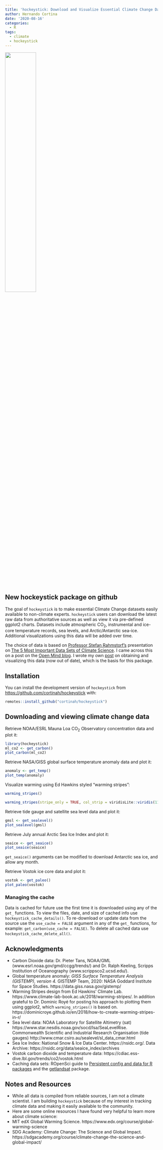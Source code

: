 ```yaml
---
title: 'hockeystick: Download and Visualize Essential Climate Change Data'
author: Hernando Cortina
date: '2020-08-16'
categories:
  - R
tags:
  - climate
  - hockeystick
---
```


![ ](/post/2020-08-16-hockeystick_files/logo.png){width=45%}

## New hockeystick package on github
The goal of `hockeystick` is to make essential Climate Change datasets easily available to non-climate experts. `hockeystick` users can download the latest raw data from authoritative sources as well as view it via pre-defined ggplot2 charts. Datasets include atmospheric CO<sub>2</sub>, instrumental and ice-core temperature records, sea levels, and Arctic/Antarctic sea-ice. Additional visualizations using this data will be added over time.

The choice of data is based on [Professor Stefan Rahmstorf's ](http://www.pik-pot![](/post/2020-08-16-hockeystick_files/logo.png)sdam.de/~stefan/) presentation on [The 5 Most Important Data Sets of Climate Science](http://www.pik-potsdam.de/~stefan/5datasets_rahmstorf.pdf). I came across this on a post on the [Open Mind blog](https://tamino.wordpress.com/2018/11/01/the-5-most-important-data-sets-of-climate-science/). I wrote my own [post](http://rethinking.rbind.io/2018/11/16/the-top-five-climate-charts-using-ggplot2/) on obtaining and visualizing this data (now out of date), which is the basis for this package.

## Installation

You can install the development version of `hockeystick` from [https://github.com/cortinah/hockeystick](https://github.com/cortinah/hockeystick) with:

``` r
remotes::install_github("cortinah/hockeystick")
```

## Downloading and viewing climate change data

Retrieve NOAA/ESRL Mauna Loa CO<sub>2</sub> Observatory concentration data and plot it:

```r
library(hockeystick)
ml_co2 <- get_carbon()
plot_carbon(ml_co2)
```

Retrieve NASA/GISS global surface temperature anomaly data and plot it:

```r
anomaly <- get_temp()
plot_temp(anomaly)
```

Visualize warming using Ed Hawkins styled "warming stripes":
```r
warming_stripes()
```
```r
warming_stripes(stripe_only = TRUE, col_strip = viridisLite::viridis(11))
```

Retrieve tide gauge and satellite sea level data and plot it:

```r
gmsl <- get_sealevel()
plot_sealevel(gmsl)
```

Retrieve July annual Arctic Sea Ice Index and plot it:

```r
seaice <- get_seaice()
plot_seaice(seaice)
```

`get_seaice()` arguments can be modified to download Antarctic sea ice, and allow any month.

Retrieve Vostok ice core data and plot it:

```r
vostok <- get_paleo()
plot_paleo(vostok)
```

### Managing the cache
Data is cached for future use the first time it is downloaded using any of the `get_` functions. To view the files, date, and size of cached info use `hockeystick_cache_details()`.  To re-download or update data from the source use the `use_cache = FALSE` argument in any of the `get_` functions, for example: `get_carbon(use_cache = FALSE)`.  To delete all cached data use `hockeystick_cache_delete_all()`.

## Acknowledgments
- Carbon Dioxide data: Dr. Pieter Tans, NOAA/GML (www.esrl.noaa.gov/gmd/ccgg/trends/) and Dr. Ralph Keeling, Scripps Institution of Oceanography (www.scrippsco2.ucsd.edu/).
- Global temperature anomaly: *GISS Surface Temperature Analysis (GISTEMP), version 4.* GISTEMP Team, 2020: NASA Goddard Institute for Space Studies. https://data.giss.nasa.gov/gistemp/
- Warming Stripes design from Ed Hawkins' Climate Lab. https://www.climate-lab-book.ac.uk/2018/warming-stripes/. In addition grateful to Dr. Dominic Royé for posting his approach to plotting them using ggplot2, which `warming_stripes()` is based on. https://dominicroye.github.io/en/2018/how-to-create-warming-stripes-in-r/
- Sea level data: NOAA Laboratory for Satellite Altimetry (sat) https://www.star.nesdis.noaa.gov/socd/lsa/SeaLevelRise. Commonwealth Scientific and Industrial Research Organisation (tide gauges) http://www.cmar.csiro.au/sealevel/sl_data_cmar.html
- Sea Ice Index: National Snow & Ice Data Center. https://nsidc.org/.
Data Archive: https://nsidc.org/data/seaice_index/archives
- Vostok carbon dioxide and temperature data: https://cdiac.ess-dive.lbl.gov/trends/co2/vostok.html
- Caching data sets: ROpenSci guide to [Persistent config and data for R packages](https://blog.r-hub.io/2020/03/12/user-preferences/) and the [getlandsat](https://docs.ropensci.org/getlandsat/) package.

## Notes and Resources
- While all data is compiled from reliable sources, I am not a climate scientist. I am building `hockeystick` because of my interest in tracking climate data and making it easily available to the community.
- Here are some online resources I have found very helpful to learn more about climate science:
- MIT edX Global Warming Science. https://www.edx.org/course/global-warming-science
- SDG Academy: Climate Change: The Science and Global Impact. https://sdgacademy.org/course/climate-change-the-science-and-global-impact/


